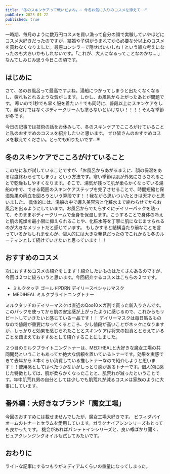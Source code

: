 ```yaml
---
title: "冬のスキンケアって戦いだよね。~ 今冬お気に入りのコスメを添えて ~"
pubDate: 2025-01-22
published: true
---
```


一時期、毎月のように数万円コスメを買い漁って自分の顔で実験していやほどにコスメ大好きだったのですが、結婚や子供がうまれてから必要な分以上のコスメを買わなくなりました。最悪コンシラーで隠せばいいしね！という雑な考えになったのも大きいかもしれないです。「これが、大人になるってことなのかな....」なんてしみじみ思う今日この頃です。

## はじめに

さて、冬のお風呂って最高ですよね。湯船につかってしまうと出たくなくなるし、疲れもとれるような気がします。しかし、お風呂から上がったあとが問題です。 寒いので1秒でも早く服を着たい！でも同時に、普段以上にスキンケアをして、顔だけではなくボディークリームも塗らないといけない！！！！そんな季節が冬です。

今日の記事では技術の話をお休みして、冬のスキンケアでこころがけていることと私のおすすめのコスメを紹介したいと思います。 ぜひ皆さんのおすすめコスメを教えてください。とっても知りたいです...!!!

## 冬のスキンケアでこころがけていること

この冬に私が試していることですが、「お風呂からあがるまえに、顔の保湿をある程度終わらせてしまう」という方法です。寒い季節は肌が外気にさらされることで乾燥もしやすくなります。そこで、湯気が残って肌が柔らかくなっている湯船の中で、できる範囲のスキンケアステップを完了させることで、時間短縮と保湿効果の両立を図ろうという算段です！！我ながら思いついたときは天才かと思いました。 具体的には、湯船の中で導入美容液と化粧水まで終わらせてからお風呂を出るようにしています。お風呂からでたらすぐにデイリーパックを貼って、そのままボディークリームで全身を保湿します。こうすることで身体の冷えと肌の乾燥を最小限に抑えられることや、化粧水等を丁寧に肌になじませられるのが大きなメリットだと感じています。 もしかすると結構当たり前なことを言っているかもしれませんが、個人的には大きな発見だったのでこれからも冬のルーティンとして続けていきたいと思っています！！

## おすすめのコスメ

次におすすめコスメの紹介をします！紹介したいものはたくさんあるのですが、今回は２つに絞ろいうと思います。今回紹介するコスメはこちらの２つです。

- ミルクタッチ ゴールドPDRN デイリースペシャルマスク
- MEDIHEAL ミルクブライトニングトナー

ミルクタッチのデイリーマスクは直近のQoo10メガ割で買った新入りさんです。このパックを使ってから肌の安定感が上がったように感じるので、これからもリピートしていきたいと感じている一品です！！ デイリーマスクは毎日貼るものなので値段が重要になってくるところ、少し値段が高いことがネックになりますが、しっかりと効果を感じられたこととスキンケアは将来の投資ととらえていることを踏まえておすすめとして紹介することにしました。

２つ目のミルクブライトニングトナーは、MEDIHEALと大好きな魔女工場の共同開発ということもあってか絶大な信頼を置いているトナーです。効果を実感できて去年から３本くらい消費している推しトナーなので紹介しようと思います！！使用感としてはべたつかないがしっとり感があるトナーです。個人的に感じた特徴としては、肌が柔らかくなったことと、肌荒れが減ったということです。年中肌荒れ男の自分としては少しでも肌荒れが減るコスメは家族のように大事にしています。

## 番外編：大好きなブランド「魔女工場」

今回のおすすめには載せませんでしたが、魔女工場大好きです。 ビフィダバイオームのトナーとセラムを愛用しています。ガラクナイアシンシリーズもとっても良かったです。 機会があればパンテトインシリーズと、良い噂ばかり聞く、ビュアクレンジングオイルも試してみたいです。

## おわりに

ライトな記事にするつもりがミディアムくらいの重量になってしまった。
